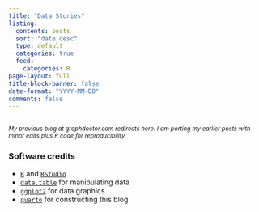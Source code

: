 ```yaml
---
title: "Data Stories"
listing:
  contents: posts
  sort: "date desc"
  type: default
  categories: true
  feed:
    categories: R
page-layout: full
title-block-banner: false
date-format: "YYYY-MM-DD"
comments: false
---
```


:::{.callout-note icon=false appearance="minimal"}
## 
<small><em>My previous blog at graphdoctor.com redirects here. I am porting my earlier posts with minor edits plus R code for reproducibility.</em></small>
:::

### Software credits {.appendix}

- [`R`](https://www.r-project.org/) and [`RStudio`](https://www.rstudio.com/)
- [`data.table`](https://CRAN.R-project.org/package=data.table) for manipulating data    
- [`ggplot2`](https://CRAN.R-project.org/package=ggplot2) for data graphics   
- [`quarto`](https://quarto.org/) for constructing this blog

    
